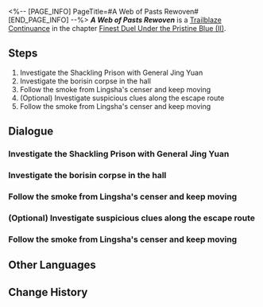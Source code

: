 <%-- [PAGE_INFO]
PageTitle=#A Web of Pasts Rewoven#
[END_PAGE_INFO] --%>
{{Stub|Dialogue.}}
{{Mission Infobox
|id            = 2022202
|title         = 
|image         = Mission A Web of Pasts Rewoven.png{{subst:void|<!--$UPLOAD:<<SpriteOutput/Chronicle/2022202.png>-<Mission A Web of Pasts Rewoven.png>-<Fate's Atlas Images>>-->}}
|type          = Trailblaze Continuance
|event_name    = 
|chapter       = Finest Duel Under the Pristine Blue (II)
|requirements  = [[Trailblaze Continuance]] ''[[At Dawn, To War]]'' completed
|summary       = In the Shackling Prison, the Divine Foresight arrives along with Dan Heng and Lingsha to investigate the truth behind the prison break. Amid the clues left behind by the pack of wolves, the old grudge between the Xianzhou Luofu and Hoolay is once again brought to light.
|characters    = Dan Heng; Jing Yuan; Lingsha; Trailblazer
|startLocation = [[The Xianzhou Luofu]] - [[The Shackling Prison]]
|world         = The Xianzhou Luofu
|area          = The Shackling Prison
|prev          = At Dawn, To War
|next          = Alone In Peril
|rewards       = Trailblaze EXP*600; Stellar Jade*80; Traveler's Guide*5; Lost Crystal*5; Credit*120,000
}}
'''''A Web of Pasts Rewoven''''' is a [[Trailblaze Continuance]] in the chapter [[Finest Duel Under the Pristine Blue (II)]].

==Steps==
# Investigate the Shackling Prison with General Jing Yuan
# Investigate the borisin corpse in the hall
# Follow the smoke from Lingsha's censer and keep moving
# (Optional) Investigate suspicious clues along the escape route
# Follow the smoke from Lingsha's censer and keep moving

<!--
==Gameplay Notes==

--><!--
==Trial Character==

-->
==Dialogue==
{{Stub Dialogue}}
===Investigate the Shackling Prison with General Jing Yuan{{subst:void|<!--202220201-->}}===
{{Mission Description|type=continuance|location=The Shackling Prison|On the other side, Jing Yuan, Dan Heng, and Lingsha arrive at The Shackling Prison, where all are busy picking up the pieces of the breakout. The trio examine the aftermath of the borisin's surprise attack, in search of clues that may help them catch the mastermind stirring up trouble from behind the scenes. Along the way, past events are revisited...}}
{{Dialogue Start}}
:{{tx}}
{{Dialogue End}}

===Investigate the borisin corpse in the hall{{subst:void|<!--202220202-->}}===
{{Dialogue Start}}
:{{tx}}
{{Dialogue End}}

===Follow the smoke from Lingsha's censer and keep moving{{subst:void|<!--202220210-->}}===
{{Dialogue Start}}
:{{tx}}
{{Dialogue End}}

===(Optional) Investigate suspicious clues along the escape route{{subst:void|<!--202220215-->}}===
{{Dialogue Start}}
:{{tx}}
{{Dialogue End}}

===Follow the smoke from Lingsha's censer and keep moving{{subst:void|<!--202220211-->}}===
{{Dialogue Start}}
:{{tx}}
{{Dialogue End}}

==Other Languages==
{{Other Languages
|en   = A Web of Pasts Rewoven
|zhs  = 缕析条分，故事重问
|zht  = 縷析條分，故事重問
|ja   = 勘案分析、再び問われる過去
|ko   = 세밀한 분석, 다시 드러난 과거
|es   = Red de pasados entretejidos
|fr   = Sur les traces du passé
|ru   = Ниточка вьётся, в минувших делах отзовётся
|th   = วิเคราะห์คดี สะสางอดีต
|vi   = Phân Tích Chi Tiết, Đào Lại Quá Khứ
|de   = Gewoben aus Vergangenem
|id   = Menyulam Kembali Jejak-Jejak Masa Lampau
|pt   = Uma Teia de Passados Retecida
}}

==Change History==
{{Change History|2.5}}
